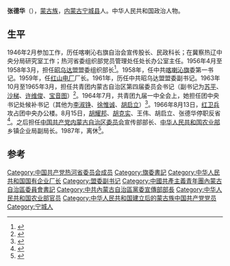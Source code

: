 '''张德华'''（{{bd|1927年||}}），[[蒙古族|蒙古族]]，[[内蒙古|内蒙古]][[宁城县|宁城县]]人。中华人民共和国政治人物。

== 生平 ==
1946年2月参加工作，历任喀喇沁右旗自治会宣传股长、民政科长；在冀察热辽中央分局研究室工作；热河省委组织部党员管理处任处长办公室主任。1956年4月至1958年3月，担任[[昭乌达盟|昭乌达盟]]盟委组织部长<ref>{{Cite book|title=赤峰市志|last=赤峰市地方志编纂委员会编|first=|publisher=呼和浩特：[[内蒙古人民出版社|内蒙古人民出版社]]|year=1996.12|isbn=7-204-02975-5|location=|pages=1924}}</ref>。1958年，任中共[[喀喇沁旗|喀喇沁旗]]委第一书记。1959年，任[[红山电厂|红山电厂]]厂长。1961年，历任中共昭乌达盟盟委副书记。1963年10月至1965年3月，担任共青团内蒙古自治区第四届委员会书记（副书记为[[苏平|苏平]]、[[沙梯|沙梯]]、[[许维俊|许维俊]]、[[宝音图|宝音图]]）<ref>{{Cite book|title=中国共产党内蒙古自治区组织史资料 1925.3-1987.12|last=中共内蒙古自治区委员会组织部，中共内蒙古自治区委员会党史研究室，内蒙古自治区档案馆|first=|publisher=呼和浩特：[[内蒙古人民出版社|内蒙古人民出版社]]|year=1995.01|isbn=7-204-02847-3|location=|pages=894-895}}</ref>。1964年7月，共青团九届一中全会上，她担任团中央书记处候补书记（其他为[[李淑铮|李淑铮]]、[[徐惟诚|徐惟诚]]、[[胡启立|胡启立]]）<ref>{{Cite book|title=中国共青团历次全国代表大会概览|last=共青团中央青运史档案馆编；胡献忠主编|first=|publisher=北京：[[中国青年出版社|中国青年出版社]]|year=2012.09|isbn=978-7-5153-1030-5|location=|pages=380}}</ref>。1966年8月13日，[[红卫兵|红卫兵]]攻占团中央办公楼。8月15日，[[胡耀邦|胡耀邦]]、[[胡克实|胡克实]]、王伟、胡启立、张德华停职反省<ref>{{Cite book|title=中国共产党组织史资料 附卷4 中华人民共和国群众团体组织 1949.10-1997.9|last=中共中央组织部等编|first=|publisher=北京：[[中共党史出版社|中共党史出版社]]|year=2000|isbn=7-80136-318-3|location=|pages=285}}</ref>。之后担任[[中国共产党内蒙古自治区委员会|中国共产党内蒙古自治区委员会]]宣传部部长、[[中华人民共和国农业部|中华人民共和国农业部]]乡镇企业局副局长。1987年，离休<ref>{{Cite book|title=赤峰人物 总现代上|last=徐世明主编；徐定华，高月宇副主编；中国人民政治协商会议赤峰市委员会编|first=|publisher=北京：[[中国文史出版社|中国文史出版社]]|year=1997.08|isbn=7-5034-0868-5|location=|pages=330}}</ref>。

==参考==
{{reflist}}
{{团中央书记处书记}}
[[Category:中国共产党热河省委员会成员|Category:中国共产党热河省委员会成员]]
[[Category:旗委書記|Category:旗委書記]]
[[Category:中华人民共和国国有企业厂长|Category:中华人民共和国国有企业厂长]]
[[Category:盟委副书记|Category:盟委副书记]]
[[Category:中國共產主義青年團內蒙古自治區委員會書記|Category:中國共產主義青年團內蒙古自治區委員會書記]]
[[Category:中共內蒙古自治區黨委宣傳部部長|Category:中共內蒙古自治區黨委宣傳部部長]]
[[Category:中华人民共和国农业部官员|Category:中华人民共和国农业部官员]]
[[Category:中华人民共和国建立后的蒙古族中国共产党党员|Category:中华人民共和国建立后的蒙古族中国共产党党员]]
[[Category:宁城人|Category:宁城人]]